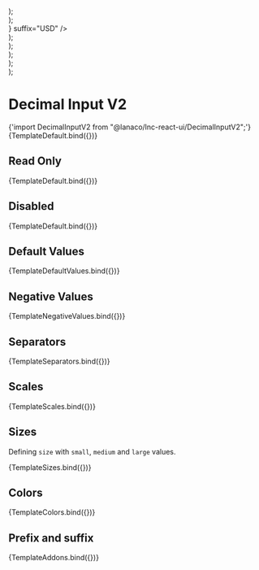 
<Meta title="Basic Inputs/Decimal Input V2" component={DecimalInputV2} />


  <div style={{ display: "flex", flexDirection: "column", gap: "12px" }}>
    <DecimalInputV2 {...args} size="small" />
    <DecimalInputV2 {...args} size="medium" />
    <DecimalInputV2 {...args} size="large" />
  </div>
);

  <div style={{ display: "flex", flexDirection: "column", gap: "12px" }}>
    <DecimalInputV2 {...args} color="primary" />
    <DecimalInputV2 {...args} color="secondary" />
    <DecimalInputV2 {...args} color="success" />
    <DecimalInputV2 {...args} color="warning" />
    <DecimalInputV2 {...args} color="danger" />
    <DecimalInputV2 {...args} color="information" />
  </div>
);

  <div style={{ display: "flex", flexDirection: "column", gap: "12px" }}>
    <DecimalInputV2 {...args} prefix={<Icon icon="coins" />} suffix="USD" />
  </div>
);

  <div style={{ display: "flex", flexDirection: "column", gap: "12px" }}>
    <DecimalInputV2 {...args} value={1.1} />
    <DecimalInputV2 {...args} defaultValue={1.2} />
    <DecimalInputV2 {...args} />
  </div>
);

  <div style={{ display: "flex", flexDirection: "column", gap: "12px" }}>
    <DecimalInputV2
      {...args}
      value={1234.56}
      thousandSeparator={"."}
      decimalSeparator={","}
    />
    <DecimalInputV2
      {...args}
      value={1234.56}
      thousandSeparator={"."}
      decimalSeparator={","}
    />
    <DecimalInputV2
      {...args}
      value={1234.56}
      thousandSeparator={" "}
      decimalSeparator={"."}
    />
  </div>
);

  <div style={{ display: "flex", flexDirection: "column", gap: "12px" }}>
    <DecimalInputV2 {...args} value={1234.56789} decimalScale={5} />
    <DecimalInputV2
      {...args}
      value={1234.567}
      decimalScale={5}
      fixedDecimalScale={false}
    />
    <DecimalInputV2
      {...args}
      value={1234.5}
      decimalScale={5}
      fixedDecimalScale={true}
    />
  </div>
);

  <div style={{ display: "flex", flexDirection: "column", gap: "12px" }}>
    <DecimalInputV2 {...args} value={-1234.567} allowNegative={true} />
    <DecimalInputV2 {...args} value={-1234.567} allowNegative={false} />
  </div>
);

# Decimal Input V2

<SyntaxHighlighter language="jsx" style={nord}>
  {'import DecimalInputV2 from "@lanaco/lnc-react-ui/DecimalInputV2";'}
</SyntaxHighlighter>

<Canvas>
  <Story name="Default" args={{}}>
    {TemplateDefault.bind({})}
  </Story>
</Canvas>

<ArgsTable story="Default" />

## Read Only

<Canvas>
  <Story
    name="Read Only"
    args={{
      readOnly: true,
      value: 123,
    }}
  >
    {TemplateDefault.bind({})}
  </Story>
</Canvas>

## Disabled

<Canvas>
  <Story
    name="Disabled"
    args={{
      disabled: true,
      value: 123,
    }}
  >
    {TemplateDefault.bind({})}
  </Story>
</Canvas>

## Default Values

<Canvas withSource="open">
  <Story name="Default Values" args={{}}>
    {TemplateDefaultValues.bind({})}
  </Story>
</Canvas>

## Negative Values

<Canvas withSource="open">
  <Story name="Negative Values" args={{}}>
    {TemplateNegativeValues.bind({})}
  </Story>
</Canvas>

## Separators

<Canvas withSource="open">
  <Story name="Separators" args={{}}>
    {TemplateSeparators.bind({})}
  </Story>
</Canvas>

## Scales

<Canvas withSource="open">
  <Story name="Scales" args={{}}>
    {TemplateScales.bind({})}
  </Story>
</Canvas>

## Sizes

Defining `size` with `small`, `medium` and `large` values.

<Canvas>
  <Story
    name="Sizes"
    args={{
      value: 333,
    }}
  >
    {TemplateSizes.bind({})}
  </Story>
</Canvas>

## Colors

<Canvas>
  <Story name="Colors" args={{ value: 555 }}>
    {TemplateColors.bind({})}
  </Story>
</Canvas>

## Prefix and suffix

<Canvas>
  <Story name="Prefix and suffix" args={{ value: 789.13 }}>
    {TemplateAddons.bind({})}
  </Story>
</Canvas>
